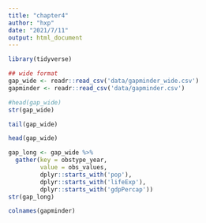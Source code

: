 ```yaml
---
title: "chapter4"
author: "hxp"
date: "2021/7/11"
output: html_document
---
```


```r
library(tidyverse)
```
```r
## wide format
gap_wide <- readr::read_csv('data/gapminder_wide.csv')
gapminder <- readr::read_csv('data/gapminder.csv')
```
```r
#head(gap_wide)
str(gap_wide)
```
```r
tail(gap_wide)
```
```r
head(gap_wide)
```
```r
gap_long <- gap_wide %>%
  gather(key = obstype_year,
         value = obs_values,
         dplyr::starts_with('pop'),
         dplyr::starts_with('lifeExp'),
         dplyr::starts_with('gdpPercap'))
str(gap_long)
```
```r
colnames(gapminder)
```












